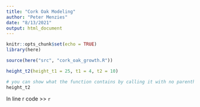 ```yaml
---
title: "Cork Oak Modeling"
author: "Peter Menzies"
date: "8/13/2021"
output: html_document
---
```


```r
knitr::opts_chunk$set(echo = TRUE)
library(here)

source(here("src", "cork_oak_growth.R"))
```

```r
height_t2(height_t1 = 25, t1 = 4, t2 = 10)

# you can show what the function contains by calling it with no parenthesis
height_t2
```

In line r code >> `r `
